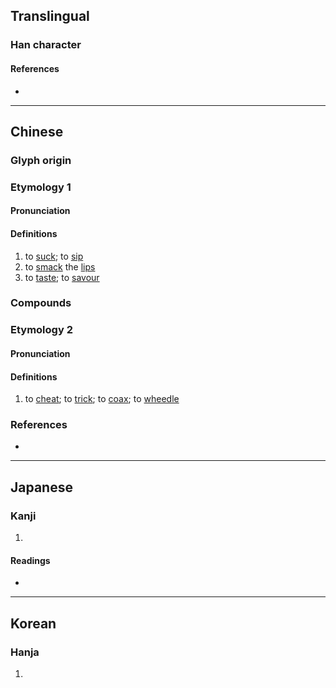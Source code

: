 {{character info/new}}
==Translingual==

===Han character===
{{Han char|rn=30|rad=口|as=05|sn=8|four=61012|canj=RSLB|ids=⿰口匝}}

====References====
* {{Han ref|kx=0184.050|dkj=03478|dj=0403.050|hdz=10599.010|uh=5482|ud=21634|bh=CBDF|bd=52191}}

----

==Chinese==
{{zh-forms|alt=𠯗,𠴴,𠶴}}

===Glyph origin===
{{Han etym}}

===Etymology 1===
{{rfe|zh|onomatopoeic?}}

====Pronunciation====
{{zh-pron
|m=zā
|c=zaap3
|mc=y
|oc=y
|cat=v
}}

====Definitions====
{{zh-hanzi}}

# to [[suck]]; to [[sip]]
# to [[smack]] the [[lip]]s
# to [[taste]]; to [[savour]]

===Compounds===
{{zh-der|咂摸|咂嘴|咂嘴弄舌|嗚咂|咂嘴弄脣|咂兒|目呆口咂|舔嘴咂舌|舚脣咂嘴}}

===Etymology 2===
{{rfe|zh}}

====Pronunciation====
{{zh-pron
|c=sap1
|cat=v
}}

====Definitions====
{{zh-hanzi}}

# {{lb|zh|Cantonese|obsolete}} to [[cheat]]; to [[trick]]; to [[coax]]; to [[wheedle]]
<!-- A Chinese dictionary in the Cantonese dialect, p. 577 -->
<!-- A Chinese and English Dictionary, p. 61 -->
<!-- 英華分韻撮要, p. 408 -->

===References===
* {{R:yue:Hanzi}}

----

==Japanese==

===Kanji===
{{ja-kanji|grade=|rs=口05}}

# {{defn|lang=ja|sort=口05}}

====Readings====
* {{ja-readings|on=[[そう]] (sō)|kun=[[すう]] (suu)}}

----

==Korean==

===Hanja===
{{ko-hanja|hangeul=잡|rv=jap|mr=chap}}

# {{defn|lang=ko|sort=口05}}